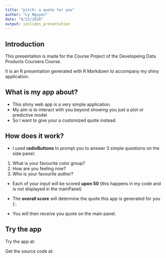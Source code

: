 ```yaml
---
title: "pitch: a quote for you"
author: "Ly Nguyen"
date: "9/23/2020"
output: ioslides_presentation
---
```

## Introduction 
This presentation is made for the Course Project of the Developeing Data Products Coursera Course. 

It is an R presentation generated with R Markdown to accompany my shiny application. 


## What is my app about? 

- This shiny web app is a very simple application. 
- My aim is to interact with you beyond showing you just a plot or predictive model 
- So I want to give your a customized quote instead. 

## How does it work? 

- I used **radioButtons** to prompt you to answer 3 simple questions on the side panel: 
1. What is your favourite color group? 
2. How are you feeling now? 
3. Who is your favourite author? 

- Each of your input will be scored **upon 50** (this happens in my code and is not displayed in the mainPanel) 

- The **overall score** will determine the quote this app is generated for you (:. 

- You will then receive you quote on the main panel. 

## Try the app
Try the app at:  

Get the source code at: 
